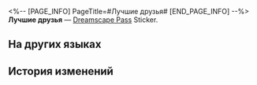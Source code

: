 <%-- [PAGE_INFO]
PageTitle=#Лучшие друзья#
[END_PAGE_INFO] --%>
{{Предмет Инфобокс
|id          = 223083
|Изображение = Dreamscape Pass Sticker Text.png
|Тип         = Dreamscape Pass Sticker
|Тип2        = Искатель грёз Stickers
|Инвентарь   = 
|Редкость    = 4
|Эффект      = 
|Описание    = Пронумерованные наклейки, используемые для украшения дневника сновидений. Бывают самыми разными.
|Источник1   = [[Найдите Позмана в торговом центре «Оти» и верните его потерянные эмоции]]
}}
{{Описание|В глубине души вы верите, что ваш лучший друг так же помешан на мусорных баках, как и вы.}}
'''Лучшие друзья''' — [[Dreamscape Pass]] Sticker.

==На других языках==
{{На других языках
|en   = Best Buddies
|zhs  = 狐朋狗友
|zht  = 狐群狗黨
|ja   = 悪友
|ko   = 불량 친구
|es   = Mejores amigos
|fr   = Grande amitié
|ru   = Лучшие друзья
|th   = เพื่อนเสเพล
|vi   = Những Người Bạn Thân
|de   = Beste Freunde
|id   = Teman Baik
|pt   = Melhores Amigos
}}

==История изменений==
{{История изменений|3.5}}